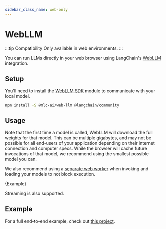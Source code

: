 ```yaml
---
sidebar_class_name: web-only
---
```


# WebLLM

:::tip Compatibility
Only available in web environments.
:::

You can run LLMs directly in your web browser using LangChain's [WebLLM](https://webllm.mlc.ai) integration.

## Setup

You'll need to install the [WebLLM SDK](https://www.npmjs.com/package/@mlc-ai/web-llm) module to communicate with your local model.


<IntegrationInstallTooltip></IntegrationInstallTooltip>

```bash npm2yarn
npm install -S @mlc-ai/web-llm @langchain/community
```

## Usage

Note that the first time a model is called, WebLLM will download the full weights for that model. This can be multiple gigabytes, and may not be possible for all end-users of your application depending on their internet connection and computer specs.
While the browser will cache future invocations of that model, we recommend using the smallest possible model you can.

We also recommend using a [separate web worker](https://developer.mozilla.org/en-US/docs/Web/API/Web_Workers_API/Using_web_workers) when invoking and loading your models to
not block execution.


<CodeBlock language="typescript">{Example}</CodeBlock>

Streaming is also supported.

## Example

For a full end-to-end example, check out [this project](https://github.com/jacoblee93/fully-local-pdf-chatbot).
